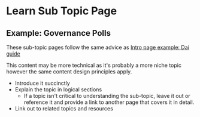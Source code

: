 # Learn Sub Topic Page

## Example: Governance Polls

These sub-topic pages follow the same advice as [Intro page example: Dai guide](./learn-intro.mdx)

This content may be more technical as it's probably a more niche topic however the same content design principles apply.

- Introduce it succinctly
- Explain the topic in logical sections
  - If a topic isn't critical to understanding the sub-topic, leave it out or reference it and provide a link to another page that covers it in detail.
- Link out to related topics and resources
